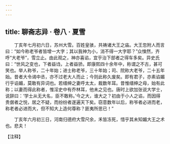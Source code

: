 ```yaml
---
---
---
```

title: 聊斋志异 · 卷八 · 夏雪
---

　　丁亥年七月初六日，苏州大雪。百姓皇骇，共祷诸大王之庙。大王忽附人而言曰：“如今称老爷者皆增一大字；其以我神为小，消不得一大字耶？”众悚然，齐呼“大老爷”，雪立止。由此观之，神亦喜谄，宜乎治下部者之得车多矣。异史氏曰：“世风之变也，下者益诌，上者益骄。即康熙四十余年中，称谓之不古，甚可笑也。举人称爷，二十年始；进士称老爷，三十年始；司、院称大老爷，二十五年始。昔者大令谒中丞，亦不过老大人而止；今则此称久废矣。即有君子，亦素谄媚行乎谄媚，莫敢有异词也。若缙绅之妻呼太太，裁数年耳。昔惟缙绅之母，始有此称；以妻而得此称者，惟淫史中有乔林耳，他未之见也。唐时上欲加张说大学士，说辞曰：‘学士从无大名，臣不敢称。’今之大，谁大之？初由于小人之谄，而因得贵倨者之悦，居之不疑，而纷纷者遂遍天下矣。窃意数年以后，称爷者必进而老，称老者必进而大，但不知大上造何尊称？匪夷所思已！”

　　丁亥年六月初三日，河南归德府大雪尺余，禾皆冻死，惜乎其未知媚大王之术也。悲夫！

【注释】


